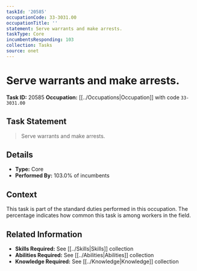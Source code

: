```yaml
---
taskId: '20585'
occupationCode: 33-3031.00
occupationTitle: ''
statement: Serve warrants and make arrests.
taskType: Core
incumbentsResponding: 103
collection: Tasks
source: onet
---
```

# Serve warrants and make arrests.

**Task ID:** 20585
**Occupation:** [[../Occupations|Occupation]] with code `33-3031.00`

## Task Statement

> Serve warrants and make arrests.

## Details

- **Type:** Core
- **Performed By:** 103.0% of incumbents

## Context

This task is part of the standard duties performed in this occupation. The percentage indicates how common this task is among workers in the field.

## Related Information

- **Skills Required:** See [[../Skills|Skills]] collection
- **Abilities Required:** See [[../Abilities|Abilities]] collection
- **Knowledge Required:** See [[../Knowledge|Knowledge]] collection
